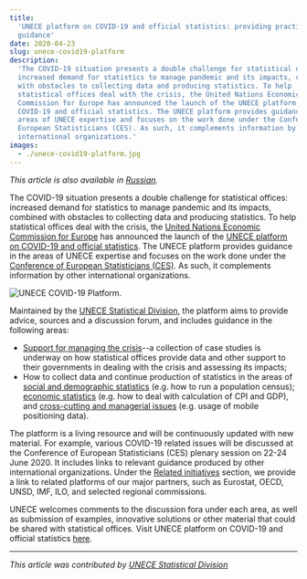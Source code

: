 ```yaml
---
title:
  'UNECE platform on COVID-19 and official statistics: providing practical
  guidance'
date: 2020-04-23
slug: unece-covid19-platform
description:
  'The COVID-19 situation presents a double challenge for statistical offices:
  increased demand for statistics to manage pandemic and its impacts, combined
  with obstacles to collecting data and producing statistics. To help
  statistical offices deal with the crisis, the United Nations Economic
  Commission for Europe has announced the launch of the UNECE platform on
  COVID-19 and official statistics. The UNECE platform provides guidance in the
  areas of UNECE expertise and focuses on the work done under the Conference of
  European Statisticians (CES). As such, it complements information by other
  international organizations.'
images:
  - ./unece-covid19-platform.jpg
---
```



_This article is also available in [Russian](./ru.pdf)._

The COVID-19 situation presents a double challenge for statistical offices:
increased demand for statistics to manage pandemic and its impacts, combined
with obstacles to collecting data and producing statistics. To help statistical
offices deal with the crisis, the
[United Nations Economic Commission for Europe](https://www.unece.org/info/ece-homepage.html)
has announced the launch of the
[UNECE platform on COVID-19 and official statistics](https://statswiki.unece.org/display/COV/Home).
The UNECE platform provides guidance in the areas of UNECE expertise and focuses
on the work done under the
[Conference of European Statisticians (CES)](https://www.unece.org/stats/ces.html).
As such, it complements information by other international organizations.

<Box mb={3}>
  <Img
    fluid={props.images[0]}
    title="UNECE COVID-19 Platform."
    alt="UNECE COVID-19 Platform."
  />
</Box>

Maintained by the
[UNECE Statistical Division](https://www.unece.org/stats/stats_h.html), the
platform aims to provide advice, sources and a discussion forum, and includes
guidance in the following areas:

- [Support for managing the crisis](https://statswiki.unece.org/display/COV/Support+for+managing+the+crisis)--a
  collection of case studies is underway on how statistical offices provide data
  and other support to their governments in dealing with the crisis and
  assessing its impacts;
- How to collect data and continue production of statistics in the areas of
  [social and demographic statistics](https://statswiki.unece.org/pages/viewpage.action?pageId=278039009)
  (e.g. how to run a population census);
  [economic statistics](https://statswiki.unece.org/pages/viewpage.action?pageId=278039015)
  (e.g. how to deal with calculation of CPI and GDP), and
  [cross-cutting and managerial issues](https://statswiki.unece.org/pages/viewpage.action?pageId=278039020)
  (e.g. usage of mobile positioning data).

The platform is a living resource and will be continuously updated with new
material. For example, various COVID-19 related issues will be discussed at the
Conference of European Statisticians (CES) plenary session on 22-24 June 2020.
It includes links to relevant guidance produced by other international
organizations. Under the
[Related initiatives](https://statswiki.unece.org/pages/viewpage.action?pageId=278039025)
section, we provide a link to related platforms of our major partners, such as
Eurostat, OECD, UNSD, IMF, ILO, and selected regional commissions.

UNECE welcomes comments to the discussion fora under each area, as well as
submission of examples, innovative solutions or other material that could be
shared with statistical offices. Visit UNECE platform on COVID-19 and official
statistics [here](https://statswiki.unece.org/display/COV/Home).

---

_This article was contributed by
[UNECE Statistical Division](https://www.unece.org/stats/stats_h.html)_
